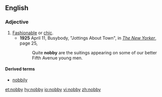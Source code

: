 {{also|Nobby}}
==English==

===Adjective===
{{en-adj|er}}
#[[fashionable|Fashionable]] or [[chic]].
#*'''1925''' April 11, Busybody, "Jottings About Town", in [[w:The New Yorker|''The New Yorker'']], page 25,<!--confirmed on microfilm-->
#*:Quite '''nobby''' are the suitings appearing on some of our better Fifth Avenue young men.

====Derived terms====
* [[nobbily]]

[[et:nobby]]
[[hy:nobby]]
[[io:nobby]]
[[vi:nobby]]
[[zh:nobby]]
